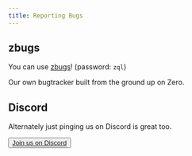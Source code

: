 ```yaml
---
title: Reporting Bugs
---
```


## zbugs

You can use [zbugs](https://bugs.rocicorp.dev/)! (password: `zql`)

Our own bugtracker built from the ground up on Zero.

<ImageLightbox src="/images/reporting-bugs/zbugs.png" alt="zbugs" />

## Discord

Alternately just pinging us on Discord is great too.

<Button variant="outline" size="default" asChild>
  <a href="https://discord.gg/XHAezvqKk5">Join us on Discord</a>
</Button>
